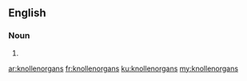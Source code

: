 ==English==

===Noun===
{{head|en}}

# {{plural of|knollenorgan}}

[[ar:knollenorgans]]
[[fr:knollenorgans]]
[[ku:knollenorgans]]
[[my:knollenorgans]]